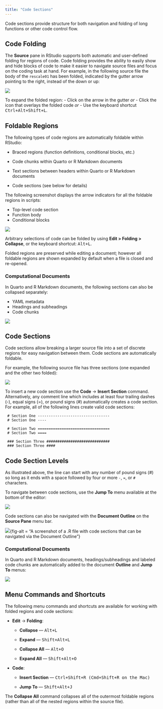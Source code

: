 ```yaml
---
title: "Code Sections"
---
```


Code sections provide structure for both navigation and folding of long functions or other code control flow.

## Code Folding

The **Source** pane in RStudio supports both automatic and user-defined folding for regions of code. Code folding provides the ability to easily show and hide blocks of code to make it easier to navigate source files and focus on the coding task at hand. For example, in the following source file the body of the `rescale01` has been folded, indicated by the gutter arrow pointing to the right, instead of the down or up:

![](images/rescale-function-collapse.png){fig-alt="A screenshot of a collapsed user-defined function."}

To expand the folded region:
- Click on the arrow in the gutter _or_ 
- Click the icon that overlays the folded code _or_
- Use the keyboard shortcut <kbd>Ctrl+Alt+Shift+L</kbd>.

## Foldable Regions

The following types of code regions are automatically foldable within RStudio:

-   Braced regions (function definitions, conditional blocks, etc.)

-   Code chunks within Quarto or R Markdown documents

-   Text sections between headers within Quarto or R Markdown documents

-   Code sections (see below for details)

The following screenshot displays the arrow indicators for all the foldable regions in scripts:

-   Top-level code section
-   Function body
-   Conditional blocks

![](images/rescale-function-labeled.png){fig-alt=""}

Arbitrary selections of code can be folded by using **Edit \> Folding \> Collapse**, or the keyboard shortcut: <kbd>Alt+L</kbd>.

Folded regions are preserved while editing a document; however all foldable regions are shown expanded by default when a file is closed and re-opened.

### Computational Documents

In Quarto and R Markdown documents, the following sections can also be collapsed separately:

-   YAML metadata
-   Headings and subheadings
-   Code chunks

![](images/quarto-folding.png){fig-alt=""}

## Code Sections

Code sections allow breaking a larger source file into a set of discrete regions for easy navigation between them. Code sections are automatically foldable.

For example, the following source file has three sections (one expanded and the other two folded):

![](images/plot-examples.png){fig-alt="A screenshot of an example .R file with 2 folded regions and one expanded region."}

To insert a new code section use the **Code** -\> **Insert Section** command. Alternatively, any comment line which includes at least four trailing dashes (-), equal signs (=), or pound signs (#) automatically creates a code section. For example, all of the following lines create valid code sections:

     # Section One ---------------------------------
     # Section One ----
     
     # Section Two =================================
     # Section Two ====
     
     ### Section Three ############################# 
     ### Section Three ####

::: {callout-tip}

## Code Section Levels

As illustrated above, the line can start with any number of pound signs (#) so long as it ends with a space followed by four or more `-`, `=`, or `#` characters.

:::

To navigate between code sections, use the **Jump To** menu available at the bottom of the editor:

![](images/plot-examples-navigation.png){fig-alt="A screenshot of the Jump To Menu, which is at the bottom left of the Source Pane."}

Code sections can also be navigated with the **Document Outline** on the **Source Pane** menu bar.

![](images/plot-examples-outline.png){fig-alt = "A screenshot of a .R file with code sections that can be navigated via the Document Outline"}

### Computational Documents

In Quarto and R Markdown documents, headings/subheadings and labeled code chunks are automatically added to the document **Outline** and **Jump To** menus:

![](images/quarto-sections.png){fig-alt="A screenshot of a Quarto document with the Outline and Jump To menus expanded for navigating the document headings and code chunks."}


## Menu Commands and Shortcuts

The following menu commands and shortcuts are available for working with folded regions and code sections:

-   **Edit** -\> **Folding**:

    -   **Collapse** --- <kbd>Alt+L</kbd>

    -   **Expand** --- <kbd> Shift+Alt+L</kbd>

    -   **Collapse All** --- <kbd>Alt+O</kbd>

    -   **Expand All** --- <kbd>Shift+Alt+O</kbd>

-   **Code**:

    -   **Insert Section** --- <kbd>Ctrl+Shift+R (Cmd+Shift+R on the Mac)</kbd>

    -   **Jump To** --- <kbd>Shift+Alt+J</kbd>

::: {callout-tip}

The **Collapse All** command collapses all of the outermost foldable regions (rather than all of the nested regions within the source file).

:::
